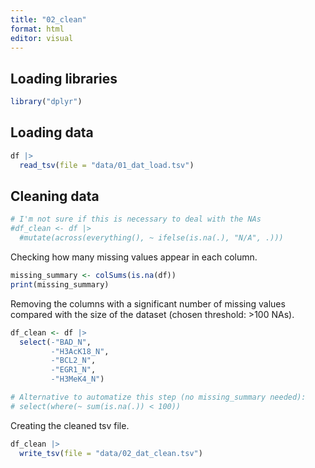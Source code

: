```yaml
---
title: "02_clean"
format: html
editor: visual
---
```


## Loading libraries

```r
library("dplyr")
```

## Loading data

```r
df |> 
  read_tsv(file = "data/01_dat_load.tsv")
```

## Cleaning data

```r
# I'm not sure if this is necessary to deal with the NAs
#df_clean <- df |>
  #mutate(across(everything(), ~ ifelse(is.na(.), "N/A", .)))
```

Checking how many missing values appear in each column.

```r
missing_summary <- colSums(is.na(df))
print(missing_summary)
```

Removing the columns with a significant number of missing values compared with the size of the dataset (chosen threshold: \>100 NAs).

```r
df_clean <- df |> 
  select(-"BAD_N", 
         -"H3AcK18_N", 
         -"BCL2_N", 
         -"EGR1_N", 
         -"H3MeK4_N")
```

```r
# Alternative to automatize this step (no missing_summary needed):
# select(where(~ sum(is.na(.)) < 100))
```

Creating the cleaned tsv file.

```r
df_clean |>
  write_tsv(file = "data/02_dat_clean.tsv")
```
